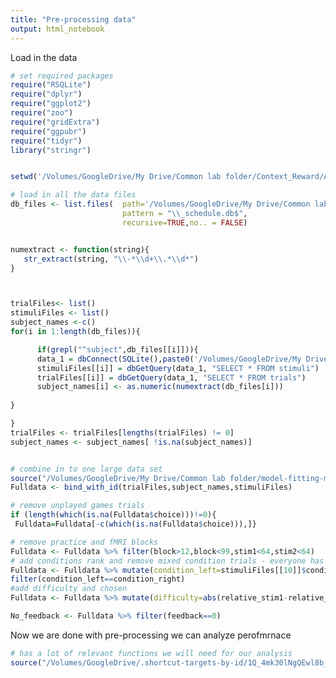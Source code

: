 ```yaml
---
title: "Pre-processing data"
output: html_notebook
---
```


Load in the data 

```r
# set required packages 
require("RSQLite")
require("dplyr")
require("ggplot2")
require("zoo")
require("gridExtra")
require("ggpubr")
require("tidyr")
library("stringr")


setwd('/Volumes/GoogleDrive/My Drive/Common lab folder/Context_Reward/Analysis/EEG_Quality_Checks/Data_Raw/') #directory where the data files are located

# load in all the data files 
db_files <- list.files(  path='/Volumes/GoogleDrive/My Drive/Common lab folder/Context_Reward/Analysis/EEG_Quality_Checks/Data_Raw/',  # Specify path
                         pattern = "\\_schedule.db$",
                         recursive=TRUE,no.. = FALSE)


numextract <- function(string){ 
   str_extract(string, "\\-*\\d+\\.*\\d*")
} 



trialFiles<- list()
stimuliFiles <- list()
subject_names <-c()
for(i in 1:length(db_files)){

      if(grepl("^subject",db_files[[i]])){
      data_1 = dbConnect(SQLite(),paste0('/Volumes/GoogleDrive/My Drive/Common lab folder/Context_Reward/Analysis/EEG_Quality_Checks/Data_Raw/',as.character(db_files[i])))
      stimuliFiles[[i]] = dbGetQuery(data_1, "SELECT * FROM stimuli")
      trialFiles[[i]] = dbGetQuery(data_1, "SELECT * FROM trials")
      subject_names[i] <- as.numeric(numextract(db_files[i]))
      
}

}
trialFiles <- trialFiles[lengths(trialFiles) != 0]
subject_names <- subject_names[ !is.na(subject_names)]


# combine in to one large data set 
source("/Volumes/GoogleDrive/My Drive/Common lab folder/model-fitting-master/Context/Context_Experiment/R Scripts/Old_Scripts/Pre_Processing/bind_with_id.R")
Fulldata <- bind_with_id(trialFiles,subject_names,stimuliFiles)

# remove unplayed games trials 
if (length(which(is.na(Fulldata$choice)))!=0){
 Fulldata=Fulldata[-c(which(is.na(Fulldata$choice))),]}

# remove practice and fMRI blocks 
Fulldata <- Fulldata %>% filter(block>12,block<99,stim1<64,stim2<64)
# add conditions rank and remove mixed condition trials - everyone has the same stimuli file so we select one 
Fulldata <- Fulldata %>% mutate(condition_left=stimuliFiles[[10]]$condition[Fulldata$stim1+1],condition_right=stimuliFiles[[10]]$condition[Fulldata$stim2+1],rank_left=stimuliFiles[[10]]$rank[Fulldata$stim1+1],rank_right=stimuliFiles[[10]]$rank[Fulldata$stim2+1]) %>% 
filter(condition_left==condition_right)
#add difficulty and chosen 
Fulldata <- Fulldata %>% mutate(difficulty=abs(relative_stim1-relative_stim2)) %>%  mutate(Chosen=ifelse(choice==1,stim2,stim1))

No_feedback <- Fulldata %>% filter(feedback==0)

```
  
Now we are done with pre-processing we can analyze perofmrnace 

```r
# has a lot of relevant functions we will need for our analysis 
source("/Volumes/GoogleDrive/.shortcut-targets-by-id/1Q_4mk30lNgQEwl8b_lkVuLVurHtWEvzj/Common lab folder/model-fitting-master/Context/Context_Git/All_Relevant_Functions.R")
```

  